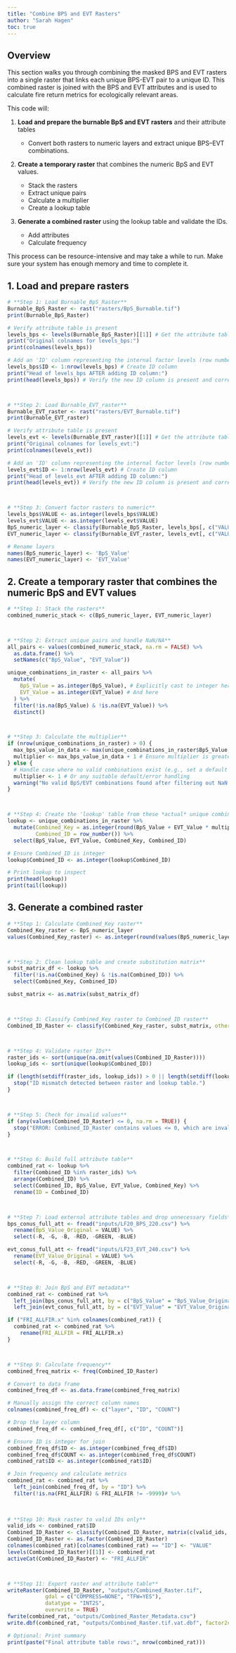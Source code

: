 ```yaml
---
title: "Combine BPS and EVT Rasters"
author: "Sarah Hagen"
toc: true
---
```


## Overview

This section walks you through combining the masked BPS and EVT rasters into a single raster that links each unique BPS-EVT pair to a unique ID.
This combined raster is joined with the BPS and EVT attributes and is used to calculate fire return metrics for ecologically relevant areas.

This code will:

1.  **Load and prepare the burnable BpS and EVT rasters** and their attribute tables

    -   Convert both rasters to numeric layers and extract unique BPS–EVT combinations.

2.  **Create a temporary raster** that combines the numeric BpS and EVT values.

    -   Stack the rasters
    -   Extract unique pairs
    -   Calculate a multiplier
    -   Create a lookup table

3.  **Generate a combined raster** using the lookup table and validate the IDs.

    -   Add attributes
    -   Calculate frequency

::: callout-note
This process can be resource-intensive and may take a while to run.
Make sure your system has enough memory and time to complete it.
:::

## 1. Load and prepare rasters

``` r
# **Step 1: Load Burnable_BpS_Raster**
Burnable_BpS_Raster <- rast("rasters/BpS_Burnable.tif")
print(Burnable_BpS_Raster)

# Verify attribute table is present
levels_bps <- levels(Burnable_BpS_Raster)[[1]] # Get the attribute table as a data.frame
print("Original colnames for levels_bps:")
print(colnames(levels_bps))

# Add an 'ID' column representing the internal factor levels (row numbers)
levels_bps$ID <- 1:nrow(levels_bps) # Create ID column
print("Head of levels_bps AFTER adding ID column:")
print(head(levels_bps)) # Verify the new ID column is present and correct



# **Step 2: Load Burnable_EVT_raster**
Burnable_EVT_raster <- rast("rasters/EVT_Burnable.tif")
print(Burnable_EVT_raster)

# Verify attribute table is present
levels_evt <- levels(Burnable_EVT_raster)[[1]] # Get the attribute table as a data.frame
print("Original colnames for levels_evt:")
print(colnames(levels_evt))

# Add an 'ID' column representing the internal factor levels (row numbers)
levels_evt$ID <- 1:nrow(levels_evt) # Create ID column
print("Head of levels_evt AFTER adding ID column:")
print(head(levels_evt)) # Verify the new ID column is present and correct



# **Step 3: Convert factor rasters to numeric**
levels_bps$VALUE <- as.integer(levels_bps$VALUE)
levels_evt$VALUE <- as.integer(levels_evt$VALUE)
BpS_numeric_layer <- classify(Burnable_BpS_Raster, levels_bps[, c("VALUE", "VALUE")])
EVT_numeric_layer <- classify(Burnable_EVT_raster, levels_evt[, c("VALUE", "VALUE")])

# Rename layers
names(BpS_numeric_layer) <- 'BpS_Value'
names(EVT_numeric_layer) <- 'EVT_Value'
```

## 2. Create a temporary raster that combines the numeric BpS and EVT values

``` r
# **Step 1: Stack the rasters**
combined_numeric_stack <- c(BpS_numeric_layer, EVT_numeric_layer)



# **Step 2: Extract unique pairs and handle NaN/NA**
all_pairs <- values(combined_numeric_stack, na.rm = FALSE) %>%
  as.data.frame() %>%
  setNames(c("BpS_Value", "EVT_Value"))

unique_combinations_in_raster <- all_pairs %>%
  mutate(
    BpS_Value = as.integer(BpS_Value), # Explicitly cast to integer here
    EVT_Value = as.integer(EVT_Value) # And here
  ) %>%
  filter(!is.na(BpS_Value) & !is.na(EVT_Value)) %>%
  distinct()



# **Step 3: Calculate the multiplier**
if (nrow(unique_combinations_in_raster) > 0) {
  max_bps_value_in_data <- max(unique_combinations_in_raster$BpS_Value, na.rm = TRUE)
  multiplier <- max_bps_value_in_data + 1 # Ensure multiplier is greater than any possible BpS_Value
} else {
  # Handle case where no valid combinations exist (e.g., set a default multiplier or throw an error)
  multiplier <- 1 # Or any suitable default/error handling
  warning("No valid BpS/EVT combinations found after filtering out NaN values. Multiplier set to default.")
}



# **Step 4: Create the 'lookup' table from these *actual* unique combinations**
lookup <- unique_combinations_in_raster %>%
  mutate(Combined_Key = as.integer(round(BpS_Value + EVT_Value * multiplier)),
         Combined_ID = row_number()) %>%
  select(BpS_Value, EVT_Value, Combined_Key, Combined_ID)

# Ensure Combined_ID is integer
lookup$Combined_ID <- as.integer(lookup$Combined_ID)

# Print lookup to inspect
print(head(lookup))
print(tail(lookup))
```

## 3. Generate a combined raster

``` r
# **Step 1: Calculate Combined_Key raster**
Combined_Key_raster <- BpS_numeric_layer
values(Combined_Key_raster) <- as.integer(round(values(BpS_numeric_layer) + values(EVT_numeric_layer) * multiplier))



# **Step 2: Clean lookup table and create substitution matrix**
subst_matrix_df <- lookup %>%
  filter(!is.na(Combined_Key) & !is.na(Combined_ID)) %>%
  select(Combined_Key, Combined_ID)

subst_matrix <- as.matrix(subst_matrix_df)



# **Step 3: Classify Combined_Key raster to Combined_ID raster**
Combined_ID_Raster <- classify(Combined_Key_raster, subst_matrix, others = NA)



# **Step 4: Validate raster IDs**
raster_ids <- sort(unique(na.omit(values(Combined_ID_Raster))))
lookup_ids <- sort(unique(lookup$Combined_ID))

if (length(setdiff(raster_ids, lookup_ids)) > 0 || length(setdiff(lookup_ids, raster_ids)) > 0) {
  stop("ID mismatch detected between raster and lookup table.")
}



# **Step 5: Check for invalid values**
if (any(values(Combined_ID_Raster) <= 0, na.rm = TRUE)) {
  stop("ERROR: Combined_ID_Raster contains values <= 0, which are invalid.")
}



# **Step 6: Build full attribute table**
combined_rat <- lookup %>%
  filter(Combined_ID %in% raster_ids) %>%
  arrange(Combined_ID) %>%
  select(Combined_ID, BpS_Value, EVT_Value, Combined_Key) %>%
  rename(ID = Combined_ID)



# **Step 7: Load external attribute tables and drop unnecessary fields**
bps_conus_full_att <- fread("inputs/LF20_BPS_220.csv") %>%
  rename(BpS_Value_Original = VALUE) %>%
  select(-R, -G, -B, -RED, -GREEN, -BLUE)

evt_conus_full_att <- fread("inputs/LF23_EVT_240.csv") %>%
  rename(EVT_Value_Original = VALUE) %>%
  select(-R, -G, -B, -RED, -GREEN, -BLUE)



# **Step 8: Join BpS and EVT metadata**
combined_rat <- combined_rat %>%
  left_join(bps_conus_full_att, by = c("BpS_Value" = "BpS_Value_Original")) %>%
  left_join(evt_conus_full_att, by = c("EVT_Value" = "EVT_Value_Original"))

if ("FRI_ALLFIR.x" %in% colnames(combined_rat)) {
  combined_rat <- combined_rat %>%
    rename(FRI_ALLFIR = FRI_ALLFIR.x)
}



# **Step 9: Calculate frequency**
combined_freq_matrix <- freq(Combined_ID_Raster)

# Convert to data frame
combined_freq_df <- as.data.frame(combined_freq_matrix)

# Manually assign the correct column names
colnames(combined_freq_df) <- c("layer", "ID", "COUNT")

# Drop the layer column
combined_freq_df <- combined_freq_df[, c("ID", "COUNT")]

# Ensure ID is integer for join
combined_freq_df$ID <- as.integer(combined_freq_df$ID)
combined_freq_df$COUNT <- as.integer(combined_freq_df$COUNT)
combined_rat$ID <- as.integer(combined_rat$ID)

# Join frequency and calculate metrics
combined_rat <- combined_rat %>%
  left_join(combined_freq_df, by = "ID") %>%
  filter(!is.na(FRI_ALLFIR) & FRI_ALLFIR != -9999)# %>%
 
 

# **Step 10: Mask raster to valid IDs only**
valid_ids <- combined_rat$ID
Combined_ID_Raster <- classify(Combined_ID_Raster, matrix(c(valid_ids, valid_ids), ncol = 2), others = NA)
Combined_ID_Raster <- as.factor(Combined_ID_Raster)
colnames(combined_rat)[colnames(combined_rat) == "ID"] <- "VALUE"
levels(Combined_ID_Raster)[[1]] <- combined_rat
activeCat(Combined_ID_Raster) <- "FRI_ALLFIR"



# **Step 11: Export raster and attribute table**
writeRaster(Combined_ID_Raster, "outputs/Combined_Raster.tif",
            gdal = c("COMPRESS=NONE", "TFW=YES"),
            datatype = "INT2S",
            overwrite = TRUE)
fwrite(combined_rat, "outputs/Combined_Raster_Metadata.csv")
write.dbf(combined_rat, "outputs/Combined_Raster.tif.vat.dbf", factor2char = TRUE)

# Optional: Print summary
print(paste("Final attribute table rows:", nrow(combined_rat)))
```

